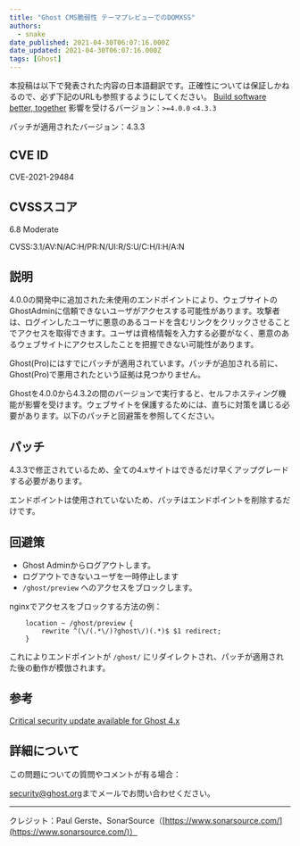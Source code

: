```yaml
---
title: "Ghost CMS脆弱性 テーマプレビューでのDOMXSS"
authors:
  - snake
date_published: 2021-04-30T06:07:16.000Z
date_updated: 2021-04-30T06:07:16.000Z
tags: [Ghost]
---
```


本投稿は以下で発表された内容の日本語翻訳です。正確性については保証しかねるので、必ず下記のURLも参照するようにしてください。
[Build software better, together](https://github.com/TryGhost/Ghost/security/advisories/GHSA-9fgx-q25h-jxrg)
影響を受けるバージョン：`>=4.0.0` `<4.3.3`

パッチが適用されたバージョン：4.3.3

## CVE ID

CVE-2021-29484

## CVSSスコア

6.8 Moderate

CVSS:3.1/AV:N/AC:H/PR:N/UI:R/S:U/C:H/I:H/A:N

## 説明

4.0.0の開発中に追加された未使用のエンドポイントにより、ウェブサイトのGhostAdminに信頼できないユーザがアクセスする可能性があります。攻撃者は、ログインしたユーザに悪意のあるコードを含むリンクをクリックさせることでアクセスを取得できます。ユーザは資格情報を入力する必要がなく、悪意のあるウェブサイトにアクセスしたことを把握できない可能性があります。

Ghost(Pro)にはすでにパッチが適用されています。パッチが追加される前に、Ghost(Pro)で悪用されたという証拠は見つかりません。

Ghostを4.0.0から4.3.2の間のバージョンで実行すると、セルフホスティング機能が影響を受けます。ウェブサイトを保護するためには、直ちに対策を講じる必要があります。以下のパッチと回避策を参照してください。

## パッチ

4.3.3で修正されているため、全ての4.xサイトはできるだけ早くアップグレードする必要があります。

エンドポイントは使用されていないため、パッチはエンドポイントを削除するだけです。

## 回避策

- Ghost Adminからログアウトします。
- ログアウトできないユーザを一時停止します
- `/ghost/preview` へのアクセスをブロックします。

nginxでアクセスをブロックする方法の例：

```
    location ~ /ghost/preview {
        rewrite ^(\/(.*\/)?ghost\/)(.*)$ $1 redirect;
    }
```

これによりエンドポイントが `/ghost/` にリダイレクトされ、パッチが適用された後の動作が模倣されます。

## 参考
[Critical security update available for Ghost 4.x](https://forum.ghost.org/t/critical-security-update-available-for-ghost-4-x/22290)
## 詳細について

この問題についての質問やコメントが有る場合：

[security@ghost.org](mailto:security@ghost.orgまで)までメールでお問い合わせください。

---

クレジット：Paul Gerste、SonarSource（[https://www.sonarsource.com/](https://www.sonarsource.com/)）
